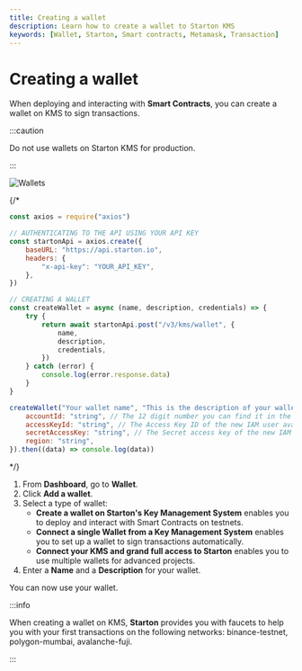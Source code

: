 ```yaml
---
title: Creating a wallet
description: Learn how to create a wallet to Starton KMS
keywords: [Wallet, Starton, Smart contracts, Metamask, Transaction]
---
```



# Creating a wallet

When deploying and interacting with **Smart Contracts**, you can create a wallet on KMS to sign transactions.

:::caution

Do not use wallets on Starton KMS for production.

:::

![Wallets](assets/withdraw.png)

<Tabs>{/*
<TabItem value="code" label="From Code">

```jsx showLineNumbers
const axios = require("axios")

// AUTHENTICATING TO THE API USING YOUR API KEY
const startonApi = axios.create({
	baseURL: "https://api.starton.io",
	headers: {
		"x-api-key": "YOUR_API_KEY",
	},
})

// CREATING A WALLET
const createWallet = async (name, description, credentials) => {
	try {
		return await startonApi.post("/v3/kms/wallet", {
			name,
			description,
			credentials,
		})
	} catch (error) {
		console.log(error.response.data)
	}
}

createWallet("Your wallet name", "This is the description of your wallet", {
	accountId: "string", // The 12 digit number you can find it in the top-right corner of your AWS Dashboard.
	accessKeyId: "string", // The Access Key ID of the new IAM user available after completing (lien vers step new user).
	secretAccessKey: "string", // The Secret access key of the new IAM user available after completing .
	region: "string",
}).then((data) => console.log(data))
```

</TabItem> */}
<TabItem value="dashboard" label="From Dashboard">

1. From **Dashboard**, go to **Wallet**.
1. Click **Add a wallet**.
1. Select a type of wallet:
    - **Create a wallet on Starton's Key Management System** enables you to deploy and interact with Smart Contracts on testnets.
    - **Connect a single Wallet from a Key Management System** enables you to set up a wallet to sign transactions automatically.
    - **Connect your KMS and grand full access to Starton** enables you to use multiple wallets for advanced projects.
1. Enter a **Name** and a **Description** for your wallet.

</TabItem>
</Tabs>

You can now use your wallet.

:::info

When creating a wallet on KMS, **Starton** provides you with faucets to help you with your first transactions on the following networks: binance-testnet, polygon-mumbai, avalanche-fuji.

:::
